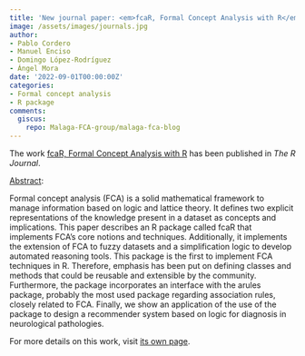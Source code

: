 ```yaml
---
title: 'New journal paper: <em>fcaR, Formal Concept Analysis with R</em>'
image: /assets/images/journals.jpg
author:
- Pablo Cordero
- Manuel Enciso
- Domingo López-Rodríguez
- Ángel Mora
date: '2022-09-01T00:00:00Z'
categories:
- Formal concept analysis
- R package
comments:
  giscus:
    repo: Malaga-FCA-group/malaga-fca-blog
---
```


The work <u>fcaR, Formal Concept Analysis with R</u> has been published in <em><em>The R Journal</em></em>.

<u>Abstract</u>:



Formal concept analysis (FCA) is a solid mathematical framework to manage information based on logic and lattice theory. It defines two explicit representations of the knowledge present in a dataset as concepts and implications. This paper describes an R package called fcaR that implements FCA's core notions and techniques. Additionally, it implements the extension of FCA to fuzzy datasets and a simplification logic to develop automated reasoning tools. This package is the first to implement FCA techniques in R. Therefore, emphasis has been put on defining classes and methods that could be reusable and extensible by the community. Furthermore, the package incorporates an interface with the arules package, probably the most used package regarding association rules, closely related to FCA. Finally, we show an application of the use of the package to design a recommender system based on logic for diagnosis in neurological pathologies.




For more details on this work, visit <a href='/publications/journals/2022-rjournal'>its own page</a>.
